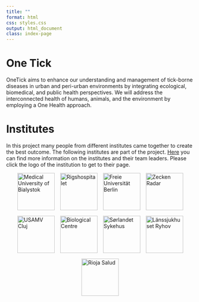 ```yaml
---
title: ""
format: html
css: styles.css
output: html_document
class: index-page
---
```


::: hero-image
:::

<body class="index-page">

::: text-box
<h1>One Tick</h1>

<p>OneTick aims to enhance our understanding and management of tick-borne diseases in urban and peri-urban environments by integrating ecological, biomedical, and public health perspectives. We will address the interconnected health of humans, animals, and the environment by employing a One Health approach.</p>
:::


::: text-box
<h1>Institutes</h1>


<p> In this project many people from different institutes came together to create the best outcome. The following institutes are part of the project.  [Here](consortium.qmd) you can find more information on the institutes and their team leaders.
Please click the logo of the institution to get to their page. </p>

```{=html}
<!-- SPONSORS SECTION -->
<section id="sponsor-logos" class="sponsors">
  <a href="https://www.umb.edu.pl/en/" target="_blank" rel="noopener noreferrer" aria-label="Visit Medical University of Bialystok website">
    <img src="Logos/MUB.png" alt="Medical University of Bialystok" />
  </a>
  <a href="https://www.rigshospitalet.dk/english/Pages/default.aspx" target="_blank" rel="noopener noreferrer" aria-label="Visit Rigshospitalet website">
    <img src="Logos/RH.jpg" alt="Rigshospitalet" />
  </a>
  <a href="https://www.fu-berlin.de/" target="_blank" rel="noopener noreferrer" aria-label="Visit Freie Universität Berlin website">
    <img src="Logos/FUB.png" alt="Freie Universität Berlin" />
  </a>
  <a href="https://www.zecken-radar.de/" target="_blank" rel="noopener noreferrer" aria-label="Visit Zecken Radar website">
    <img src="Logos/ZR.png" alt="Zecken Radar" />
  </a>
  <a href="https://www.usamvcluj.ro/" target="_blank" rel="noopener noreferrer" aria-label="Visit USAMV Cluj website">
    <img src="Logos/USAMV.jpg" alt="USAMV Cluj" />
  </a>
  <a href="https://www.bc.cas.cz/" target="_blank" rel="noopener noreferrer" aria-label="Visit Biological Centre website">
    <img src="Logos/BC.jpg" alt="Biological Centre" />
  </a>
  <a href="https://www.sshf.no/" target="_blank" rel="noopener noreferrer" aria-label="Visit Sørlandet Sykehus website">
    <img src="Logos/SoSy.png" alt="Sørlandet Sykehus" />
  </a>
  <a href="https://www.rjl.se/lanssjukhusetryhov" target="_blank" rel="noopener noreferrer" aria-label="Visit Länssjukhuset Ryhov website">
    <img src="Logos/LR.png" alt="Länssjukhuset Ryhov" />
  </a>
  <a href="https://www.riojasalud.es/" target="_blank" rel="noopener noreferrer" aria-label="Visit Rioja Salud website">
    <img src="Logos/RS.png" alt="Rioja Salud" />
  </a>
</section>

<style>
  /* General Styles */
  .sponsors {
    display: flex;
    justify-content: center;
    align-items: center;
    flex-wrap: wrap;
    gap: 15px; /* Space between sponsor images */
  }

  .sponsors img {
    height: 100px;
    transition: transform 0.3s ease; /* Smooth hover effect */
  }

  .sponsors a:hover img {
    transform: scale(1.05); /* Slight zoom-in on hover */
  }

  /* Media Query for smaller screens */
  @media (max-width: 600px) {
    .sponsors {
      justify-content: center;
      align-items: flex-start;
      gap: 10px;
    }
  }
</style>

```
:::

